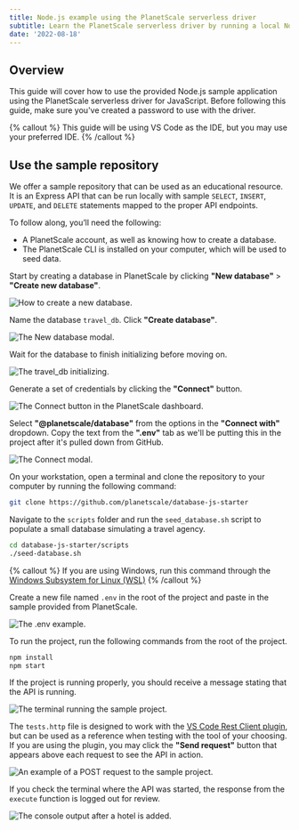 ```yaml
---
title: Node.js example using the PlanetScale serverless driver
subtitle: Learn the PlanetScale serverless driver by running a local Node.js project.
date: '2022-08-18'
---
```


## Overview

This guide will cover how to use the provided Node.js sample application using the PlanetScale serverless driver for JavaScript. Before following this guide, make sure you've created a password to use with the driver.

{% callout %}
This guide will be using VS Code as the IDE, but you may use your preferred IDE.
{% /callout %}

## Use the sample repository

We offer a sample repository that can be used as an educational resource. It is an Express API that can be run locally with sample `SELECT`, `INSERT`, `UPDATE`, and `DELETE` statements mapped to the proper API endpoints.

To follow along, you’ll need the following:

- A PlanetScale account, as well as knowing how to create a database.
- The PlanetScale CLI is installed on your computer, which will be used to seed data.

Start by creating a database in PlanetScale by clicking **"New database"** > **"Create new database"**.

![How to create a new database.](/docs/tutorials/planetscale-serverless-driver-node-example/how-to-create-a-new-database.png)

Name the database `travel_db`. Click **"Create database"**.

![The New database modal.](/docs/tutorials/planetscale-serverless-driver-node-example/the-new-database-modal.png)

Wait for the database to finish initializing before moving on.

![The travel_db initializing.](/docs/tutorials/planetscale-serverless-driver-node-example/the-travel_db-initializing.png)

Generate a set of credentials by clicking the **"Connect"** button.

![The Connect button in the PlanetScale dashboard.](/docs/tutorials/planetscale-serverless-driver-node-example/the-connect-button-in-the-planetscale-dashboard.png)

Select **"@planetscale/database"** from the options in the **"Connect with"** dropdown. Copy the text from the **".env"** tab as we'll be putting this in the project after it's pulled down from GitHub.

![The Connect modal.](/docs/tutorials/planetscale-serverless-driver-node-example/the-connect-modal.png)

On your workstation, open a terminal and clone the repository to your computer by running the following command:

```bash
git clone https://github.com/planetscale/database-js-starter
```

Navigate to the `scripts` folder and run the `seed_database.sh` script to populate a small database simulating a travel agency.

```bash
cd database-js-starter/scripts
./seed-database.sh
```

{% callout %}
If you are using Windows, run this command through the [Windows Subsystem for Linux (WSL)](https://docs.microsoft.com/en-us/windows/wsl/)
{% /callout %}

Create a new file named `.env` in the root of the project and paste in the sample provided from PlanetScale.

![The .env example.](/docs/tutorials/planetscale-serverless-driver-node-example/the-env-example.png)

To run the project, run the following commands from the root of the project.

```bash
npm install
npm start
```

If the project is running properly, you should receive a message stating that the API is running.

![The terminal running the sample project.](/docs/tutorials/planetscale-serverless-driver-node-example/the-terminal-running-the-sample-project.png)

The `tests.http` file is designed to work with the [VS Code Rest Client plugin](https://marketplace.visualstudio.com/items?itemName=humao.rest-client), but can be used as a reference when testing with the tool of your choosing. If you are using the plugin, you may click the **"Send request"** button that appears above each request to see the API in action.

![An example of a POST request to the sample project.](/docs/tutorials/planetscale-serverless-driver-node-example/an-example-of-a-post-request-to-the-sample-project.png)

If you check the terminal where the API was started, the response from the `execute` function is logged out for review.

![The console output after a hotel is added.](/docs/tutorials/planetscale-serverless-driver-node-example/the-console-output-after-a-hotel-is-added.png)

